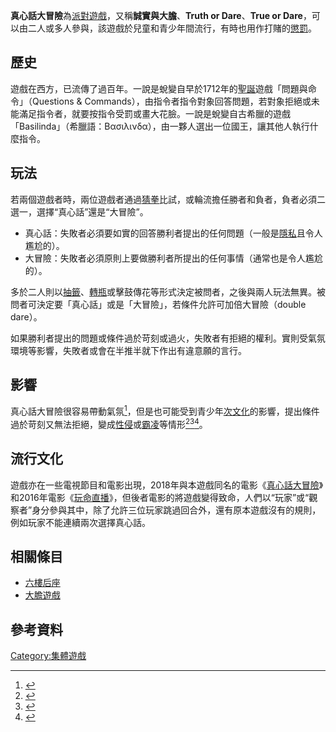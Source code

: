 {{about|一個團體遊戲|2012年中國的同名電影|真心話大冒險 (2012年電影)|2018年美國的同名電影|真心話大冒險 (2018年電影)}}
{{Infobox game
|subject_name= 真心話大冒險
|players= 兩人或兩人以上
|setup_time= 無
|playing_time= 不一定
|random_chance= 低
|skills= 創造力
}}
'''真心話大冒險'''為[[派對遊戲|派對遊戲]]，又稱'''誠實與大膽'''、'''Truth or Dare'''、'''True or Dare'''，可以由二人或多人參與，該遊戲於兒童和青少年間流行，有時也用作打賭的[[懲罰|懲罰]]。

== 歷史 ==
遊戲在西方，已流傳了過百年。一說是蛻變自早於1712年的[[聖誕|聖誕]]遊戲「問題與命令」（Questions & Commands），由指令者指令對象回答問題，若對象拒絕或未能滿足指令者，就要按指令受罰或畫大花臉。一說是蛻變自古希臘的遊戲「Basilinda」（希臘語：Βασιλινδα），由一夥人選出一位國王，讓其他人執行什麼指令。

== 玩法 ==

若兩個遊戲者時，兩位遊戲者通過[[猜拳|猜拳]]比試，或輪流擔任勝者和負者，負者必須二選一，選擇“真心話”還是“大冒險”。

*真心話：失敗者必須要如實的回答勝利者提出的任何問題（一般是[[隱私|隱私]]且令人尷尬的）。
*大冒險：失敗者必須原則上要做勝利者所提出的任何事情（通常也是令人尷尬的）。

多於二人則以[[抽籤|抽籤]]、[[轉瓶|轉瓶]]或擊鼓傳花等形式決定被問者，之後與兩人玩法無異。被問者可決定要「真心話」或是「大冒險」，若條件允許可加倍大冒險（double dare）。

如果勝利者提出的問題或條件過於苛刻或過火，失敗者有拒絕的權利。實則受氣氛環境等影響，失敗者或會在半推半就下作出有違意願的言行。

== 影響 ==

真心話大冒險很容易帶動氣氛<ref>{{cite web |url=http://orientaldaily.on.cc/cnt/entertainment/20111008/00282_005.html |title=Truth or Dare年輕人愛玩 |publisher=東方日報 |date=2011-10-08 |accessdate=2018-07-13 |archive-date=2019-11-16 |archive-url=https://web.archive.org/web/20191116112621/https://orientaldaily.on.cc/cnt/entertainment/20111008/00282_005.html |dead-url=no }}</ref>，但是也可能受到青少年[[次文化|次文化]]的影響，提出條件過於苛刻又無法拒絕，變成[[性侵|性侵]]或[[霸凌|霸凌]]等情形<ref>{{cite web |url=http://the-sun.on.cc/cnt/news/20090630/00412_001.html |title=玩Truth or Dare 12歲女與學長性交 |publisher=太陽報 |date=2009-06-30 |accessdate=2018-07-13 |archive-date=2009-10-14 |archive-url=https://web.archive.org/web/20091014043623/http://the-sun.on.cc/cnt/news/20090630/00412_001.html |dead-url=no }}</ref><ref>{{cite web |url=http://hk.on.cc/cn/bkn/cnt/news/20180324/bkncn-20180324033109942-0324_05011_001.html |title=相約賓館玩Truth or Dare 「00後」借機輪姦女生 |publisher=東網 |date=2018-03-24 |accessdate=2018-07-13 |archive-date=2019-11-03 |archive-url=https://web.archive.org/web/20191103084148/https://hk.on.cc/cn/bkn/cnt/news/20180324/bkncn-20180324033109942-0324_05011_001.html |dead-url=no }}</ref><ref>{{cite web |url=http://m.match.net.tw/pc/news/news/20161126/3825502 |title=真心話玩過火 國中女疑被逼吃草 |publisher=聯合新聞網 |date=2016-12-16 |accessdate=2018-07-13 |archive-url=https://web.archive.org/web/20180713170723/http://m.match.net.tw/pc/news/news/20161126/3825502 |archive-date=2018-07-13 |dead-url=yes }}</ref>。
== 流行文化 ==
遊戲亦在一些電視節目和電影出現，2018年與本遊戲同名的電影《[[真心話大冒險_(2018年電影)|真心話大冒險]]》和2016年電影《[[玩命直播|玩命直播]]》，但後者電影的將遊戲變得致命，人們以“玩家”或“觀察者”身分參與其中，除了允許三位玩家跳過回合外，還有原本遊戲沒有的規則，例如玩家不能連續兩次選擇真心話。

== 相關條目 ==
* [[六樓后座|六樓后座]]
* [[大膽遊戲|大膽遊戲]]

== 參考資料 ==
{{reflist}}
[[Category:集體遊戲|Category:集體遊戲]]